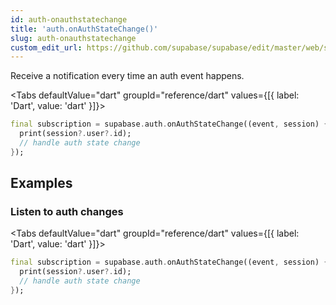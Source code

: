 ```yaml
---
id: auth-onauthstatechange
title: 'auth.onAuthStateChange()'
slug: auth-onauthstatechange
custom_edit_url: https://github.com/supabase/supabase/edit/master/web/spec/dart.yml
---
```



Receive a notification every time an auth event happens.

<Tabs
  defaultValue="dart"
  groupId="reference/dart"
  values={[{ label: 'Dart', value: 'dart' }]}>

<TabItem value="dart">

```dart
final subscription = supabase.auth.onAuthStateChange((event, session) {
  print(session?.user?.id);
  // handle auth state change
});
```

</TabItem>

</Tabs>

## Examples

### Listen to auth changes

<Tabs
  defaultValue="dart"
  groupId="reference/dart"
  values={[{ label: 'Dart', value: 'dart' }]}>

<TabItem value="dart">

```dart
final subscription = supabase.auth.onAuthStateChange((event, session) {
  print(session?.user?.id);
  // handle auth state change
});
```

</TabItem>

</Tabs>
